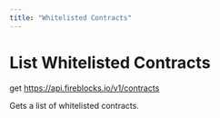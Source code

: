 ```yaml
---
title: "Whitelisted Contracts"
---
```

  
  # List Whitelisted Contracts

get https://api.fireblocks.io/v1/contracts

Gets a list of whitelisted contracts.